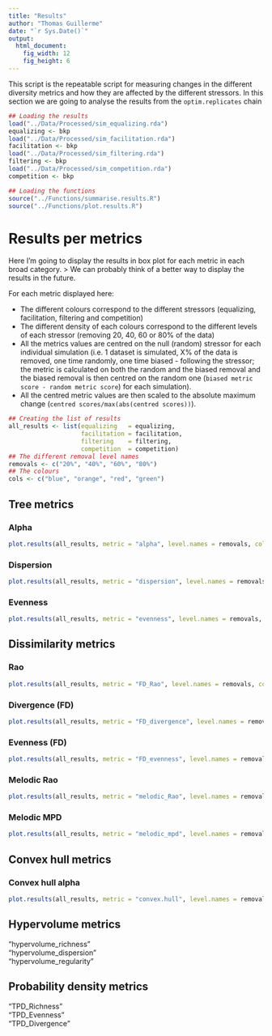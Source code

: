 ```yaml
---
title: "Results"
author: "Thomas Guillerme"
date: "`r Sys.Date()`"
output:
  html_document:
    fig_width: 12
    fig_height: 6
---
```


This script is the repeatable script for measuring changes in the different diversity metrics and how they are affected by the different stressors. 
In this section we are going to analyse the results from the `optim.replicates` chain

```r
## Loading the results
load("../Data/Processed/sim_equalizing.rda")
equalizing <- bkp
load("../Data/Processed/sim_facilitation.rda")
facilitation <- bkp
load("../Data/Processed/sim_filtering.rda")
filtering <- bkp
load("../Data/Processed/sim_competition.rda")
competition <- bkp
```

```r
## Loading the functions
source("../Functions/summarise.results.R")
source("../Functions/plot.results.R")
```

# Results per metrics

Here I'm going to display the results in box plot for each metric in each broad category.
> We can probably think of a better way to display the results in the future.

For each metric displayed here:
 
 * The different colours correspond to the different stressors (equalizing, facilitation, filtering and competition)
 * The different density of each colours correspond to the different levels of each stressor (removing 20, 40, 60 or 80% of the data)
 * All the metrics values are centred on the null (random) stressor for each individual simulation (i.e. 1 dataset is simulated, X% of the data is removed, one time randomly, one time biased - following the stressor; the metric is calculated on both the random and the biased removal and the biased removal is then centred on the random one (`biased metric score - random metric score`) for each simulation).
 * All the centred metric values are then scaled to the absolute maximum change (`centred scores/max(abs(centred scores))`).

```r
## Creating the list of results
all_results <- list(equalizing   = equalizing,
                    facilitation = facilitation,
                    filtering    = filtering,
                    competition  = competition)
## The different removal level names
removals <- c("20%", "40%", "60%", "80%")
## The colours
cols <- c("blue", "orange", "red", "green")
```

## Tree metrics

### Alpha

```r
plot.results(all_results, metric = "alpha", level.names = removals, col = cols)
```

### Dispersion

```r
plot.results(all_results, metric = "dispersion", level.names = removals, col = cols)
```

### Evenness

```r
plot.results(all_results, metric = "evenness", level.names = removals, col = cols, legend.pos = "bottomright")
```

## Dissimilarity metrics 

### Rao

```r
plot.results(all_results, metric = "FD_Rao", level.names = removals, col = cols, legend.pos = "bottomright")
```

### Divergence (FD)

```r
plot.results(all_results, metric = "FD_divergence", level.names = removals, col = cols, legend.pos = "bottomright")
```

### Evenness (FD)

```r
plot.results(all_results, metric = "FD_evenness", level.names = removals, col = cols, legend.pos = "bottomright")
```

### Melodic Rao

```r
plot.results(all_results, metric = "melodic_Rao", level.names = removals, col = cols, legend.pos = "bottomright")
```

### Melodic MPD

```r
plot.results(all_results, metric = "melodic_mpd", level.names = removals, col = cols)
```         

## Convex hull metrics

### Convex hull alpha

```r
plot.results(all_results, metric = "convex.hull", level.names = removals, col = cols)
```  

## Hypervolume metrics


"hypervolume_richness"    
"hypervolume_dispersion"  
"hypervolume_regularity"  


## Probability density metrics



"TPD_Richness"            
"TPD_Evenness"            
"TPD_Divergence"  